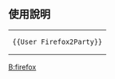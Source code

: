 {{Userbox
  |id=
  |id-c=#ffe496
  |id-s=11
  |info=該用戶是支持'''[[Mozilla_Firefox|Mozilla Firefox]]'''[[:Category:支持_Firefox_2_慶祝會的使用者|Ver 2 慶祝會]]的維基人。
  |info-c=#ffe496
  |border-c=#ffb466
}}
<includeonly>[[Category:支持_Firefox_2_慶祝會的使用者|{{PAGENAME}}]]</includeonly>
<noinclude>
<div style="clear: both; float: left;"></div>
== 使用說明 ==
{| style="background: transparent; float: left;"
|<pre>{{User Firefox2Party}}</pre>
|}
[[Category:软件用户框模板|B:firefox]]
</noinclude>